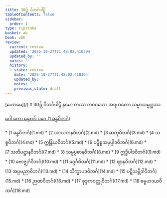```yaml
---
title: 30ဝ္ဘ် ဝိဘင်္ဂပါဠိ
tableOfContents: false
sidebar:
  order: 1
type: tipitaka
basket: ab
book: vbh
review:
  current: review
  updated: '2025-10-27T21:48:02.410394'
  updated_by: ''
  notes: ''
  history:
  - state: review
    date: '2025-10-27T21:48:02.410394'
    updated_by: ''
    notes: ''
    previous_state: draft
---
```



<ReviewStatus review={frontmatter.review} showDetails={true} />

<HypothesisAnnotation frontmatter={frontmatter} />

<Paragraph type="center" book="vbh">
[ဟောမေ](/)
</Paragraph>

<Paragraph type="center" book="vbh">
# 30ဝ္ဘ် ဝိဘင်္ဂပါဠိ
</Paragraph>

<Paragraph number="1" type="center" book="vbh">
နမော တဿ ဘဂဝတော အရဟတော သမ္မာသမ္ဗုဒ္ဓဿ.

[ဂေါ တော နေxတ် ပဂေ (1 ခန္ဓဝိဘင်္ဂ)](1.md)



</Paragraph>

<TableOfContents book="vbh" section="30">
* [1 ခန္ဓဝိဘင်္ဂ](1.md)
* [2 အာယတနဝိဘင်္ဂ](2.md)
* [3 ဓာတုဝိဘင်္ဂ](3.md)
* [4 သစ္စဝိဘင်္ဂ](4.md)
* [5 ဣန္ဒြိယဝိဘင်္ဂ](5.md)
* [6 ပဋိစ္စသမုပ္ပါဒဝိဘင်္ဂ](6.md)
* [7 သတိပဋ္ဌာနဝိဘင်္ဂ](7.md)
* [8 သမ္မပ္ပဓာနဝိဘင်္ဂ](8.md)
* [9 ဣဒ္ဓိပါဒဝိဘင်္ဂ](9.md)
* [10 ဗောဇ္ဈင်္ဂဝိဘင်္ဂ](10.md)
* [11 မဂ္ဂင်္ဂဝိဘင်္ဂ](11.md)
* [12 ဈာနဝိဘင်္ဂ](12.md)
* [13 အပ္ပမညာဝိဘင်္ဂ](13.md)
* [14 သိက္ခာပဒဝိဘင်္ဂ](14.md)
* [15 ပဋိသမ္ဘိဒါဝိဘင်္ဂ](15.md)
* [16 ဉာဏဝိဘင်္ဂ](16.md)
* [17 ခုဒ္ဒကဝတ္ထုဝိဘင်္ဂ](17.md)
* [18 ဓမ္မဟဒယဝိဘင်္ဂ](18.md)
</TableOfContents>